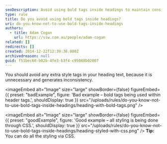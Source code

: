 ```yaml
---
seoDescription: Avoid using bold tags inside headings to maintain consistency and improve readability.
type: rule
title: Do you avoid using bold tags inside headings?
uri: do-you-know-not-to-use-bold-tags-inside-headings
authors:
  - title: Adam Cogan
    url: https://ssw.com.au/people/adam-cogan
related: []
redirects: []
created: 2014-12-22T12:39:36.000Z
archivedreason: null
guid: f51bec68-b02b-4fe3-b3f4-c95088b02007
---
```


You should avoid any extra style tags in your heading text, because it is unnecessary and generates inconsistency.

<imageEmbed
  alt="Image"
  size="large"
  showBorder={false}
  figureEmbed={{
    preset: "badExample",
    figure: 'Bad example – bold tags being used within header tags.',
    shouldDisplay: true
  }}
  src="/uploads/rules/do-you-know-not-to-use-bold-tags-inside-headings/heading-with-bold-tags.png"
/>

<imageEmbed
  alt="Image"
  size="large"
  showBorder={false}
  figureEmbed={{
    preset: "goodExample",
    figure: 'Good example – all styling is being done through CSS.',
    shouldDisplay: true
  }}
  src="/uploads/rules/do-you-know-not-to-use-bold-tags-inside-headings/heading-styled-with-css.png"
/>
**Tip:** You can do all the styling via CSS.
